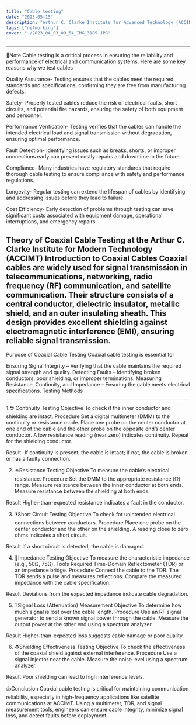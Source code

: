 ```yaml
---
title: "Cable testing"
date: "2023-05-15"
description: "Arthur C. Clarke Institute for Advanced Technology (ACCIMT) coaxial cable testing.."
tags: ["networking"]
cover: "./2023_04_03_09_54_IMG_3189.JPG"
---
```


---
📢Note 
Cable testing is a critical process in ensuring the reliability and performance of electrical and communication systems. Here are some key reasons why we test cables

Quality Assurance- Testing ensures that the cables meet the required standards and specifications, confirming they are free from manufacturing defects.

Safety- Properly tested cables reduce the risk of electrical faults, short circuits, and potential fire hazards, ensuring the safety of both equipment and personnel.

Performance Verification- Testing verifies that the cables can handle the intended electrical load and signal transmission without degradation, ensuring optimal performance.

Fault Detection- Identifying issues such as breaks, shorts, or improper connections early can prevent costly repairs and downtime in the future.

Compliance- Many industries have regulatory standards that require thorough cable testing to ensure compliance with safety and performance regulations.

Longevity- Regular testing can extend the lifespan of cables by identifying and addressing issues before they lead to failure.

Cost Efficiency- Early detection of problems through testing can save significant costs associated with equipment damage, operational interruptions, and emergency repairs

Theory of Coaxial Cable Testing at the Arthur C. Clarke Institute for Modern Technology (ACCIMT)
Introduction to Coaxial Cables
Coaxial cables are widely used for signal transmission in telecommunications, networking, radio frequency (RF) communication, and satellite communication. Their structure consists of a central conductor, dielectric insulator, metallic shield, and an outer insulating sheath. This design provides excellent shielding against electromagnetic interference (EMI), ensuring reliable signal transmission.
---

Purpose of Coaxial Cable Testing
Coaxial cable testing is essential for

Ensuring Signal Integrity – Verifying that the cable maintains the required signal strength and quality.
Detecting Faults – Identifying broken conductors, poor shielding, or improper terminations.
Measuring Resistance, Continuity, and Impedance – Ensuring the cable meets electrical specifications.
Testing Methods

---
1.☢️ Continuity Testing
Objective To check if the inner conductor and shielding are intact.
Procedure Set a digital multimeter (DMM) to the continuity or resistance mode.
Place one probe on the center conductor at one end of the cable and the other probe on the opposite end’s center conductor.
A low resistance reading (near zero) indicates continuity.
Repeat for the shielding conductor.

Result- If continuity is present, the cable is intact; if not, the cable is broken or has a faulty connection.



2. ✴️Resistance Testing
Objective To measure the cable’s electrical resistance.
Procedure Set the DMM to the appropriate resistance (Ω) range.
Measure resistance between the inner conductor at both ends.
Measure resistance between the shielding at both ends.

Result Higher-than-expected resistance indicates a fault in the conductor.



3. ❓Short Circuit Testing
Objective To check for unintended electrical connections between conductors.
Procedure
Place one probe on the center conductor and the other on the shielding.
A reading close to zero ohms indicates a short circuit.

Result If a short circuit is detected, the cable is damaged.



4. 💢Impedance Testing
Objective To measure the characteristic impedance (e.g., 50Ω, 75Ω).
Tools Required Time-Domain Reflectometer (TDR) or an impedance bridge.
Procedure Connect the cable to the TDR.
The TDR sends a pulse and measures reflections.
Compare the measured impedance with the cable specification.

Result Deviations from the expected impedance indicate cable degradation.



5. ❔Signal Loss (Attenuation) Measurement
Objective To determine how much signal is lost over the cable length.
Procedure Use an RF signal generator to send a known signal power through the cable.
Measure the output power at the other end using a spectrum analyzer.

Result Higher-than-expected loss suggests cable damage or poor quality.



6. ♻️Shielding Effectiveness Testing
Objective To check the effectiveness of the coaxial shield against external interference.
Procedure Use a signal injector near the cable.
Measure the noise level using a spectrum analyzer.

Result Poor shielding can lead to high interference levels.


👍Conclusion
Coaxial cable testing is critical for maintaining communication reliability, especially in high-frequency applications like satellite communications at ACCIMT. Using a multimeter, TDR, and signal measurement tools, engineers can ensure cable integrity, minimize signal loss, and detect faults before deployment.
